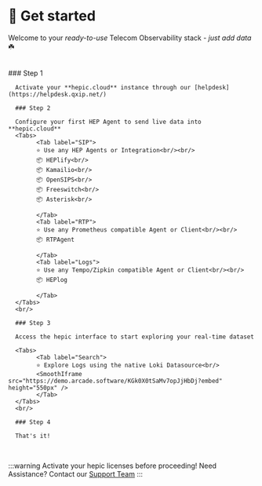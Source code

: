 

# 🏁 Get started

Welcome to your _ready-to-use_ Telecom Observability stack - _just add data_ ☘️

<br/>

<Steps>
      ### Step 1

      Activate your **hepic.cloud** instance through our [helpdesk](https://helpdesk.qxip.net/)

      ### Step 2

      Configure your first HEP Agent to send live data into **hepic.cloud**
      <Tabs>
            <Tab label="SIP">
            ⭐ Use any HEP Agents or Integration<br/><br/>
            📦 HEPlify<br/>
            📦 Kamailio<br/>
            📦 OpenSIPS<br/>
            📦 Freeswitch<br/>
            📦 Asterisk<br/>
            
            </Tab>
            <Tab label="RTP">
            ⭐ Use any Prometheus compatible Agent or Client<br/><br/>
            📦 RTPAgent
            
            </Tab>
            <Tab label="Logs">
            ⭐ Use any Tempo/Zipkin compatible Agent or Client<br/><br/>
            📦 HEPlog
            
            </Tab>
      </Tabs>
      <br/>

      ### Step 3

      Access the hepic interface to start exploring your real-time dataset

      <Tabs>
            <Tab label="Search">
            ⭐ Explore Logs using the native Loki Datasource<br/>
            <SmoothIframe src="https://demo.arcade.software/KGk0X0tSaMv7opJjHbDj?embed" height="550px" />
            </Tab>
      </Tabs>
      <br/>

      ### Step 4

      That's it!

</Steps>

<br/>

:::warning Activate your hepic licenses before proceeding!
Need Assistance? Contact our [Support Team](https://helpdesk.qxip.net/)
:::
